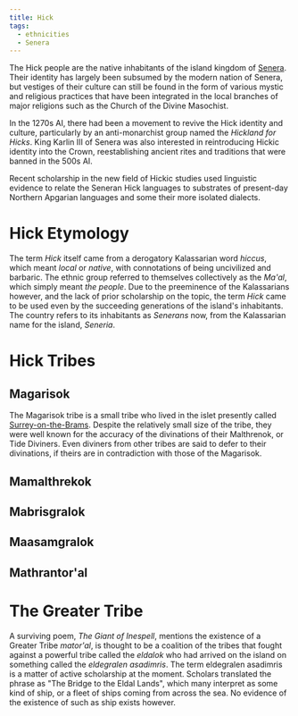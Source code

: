 ```yaml
---
title: Hick
tags:
  - ethnicities
  - Senera
---
```


The Hick people are the native inhabitants of the island kingdom of
[Senera](/world/locations/senera/). Their identity has largely been subsumed by
the modern nation of Senera, but vestiges of their culture can still be found in
the form of various mystic and religious practices that have been integrated in
the local branches of major religions such as the Church of the Divine
Masochist.

In the 1270s AI, there had been a movement to revive the Hick identity and
culture, particularly by an anti-monarchist group named the *Hickland for
Hicks*. King Karlin III of Senera was also interested in reintroducing Hickic
identity into the Crown, reestablishing ancient rites and traditions that were
banned in the 500s AI.

Recent scholarship in the new field of Hickic studies used linguistic evidence
to relate the Seneran Hick languages to substrates of present-day Northern
Apgarian languages and some their more isolated dialects.

# Hick Etymology

The term *Hick* itself came from a derogatory Kalassarian word *hiccus*, which
meant *local* or *native*, with connotations of being uncivilized and barbaric.
The ethnic group referred to themselves collectively as the *Ma'al*, which
simply meant *the people*. Due to the preeminence of the Kalassarians however,
and the lack of prior scholarship on the topic, the term *Hick* came to be used
even by the succeeding generations of the island's inhabitants. The country
refers to its inhabitants as *Senerans* now, from the Kalassarian name for the
island, *Seneria*.

# Hick Tribes

## Magarisok

The Magarisok tribe is a small tribe who lived in the islet presently called
[Surrey-on-the-Brams](/world/locations/surrey-on-the-brams/). Despite the
relatively small size of the tribe, they were well known for the accuracy of the
divinations of their Malthrenok, or Tide Diviners. Even diviners from other
tribes are said to defer to their divinations, if theirs are in contradiction
with those of the Magarisok.

## Mamalthrekok

## Mabrisgralok

## Maasamgralok

## Mathrantor'al

# The Greater Tribe

A surviving poem, *The Giant of Inespell*, mentions the existence of a Greater
Tribe *mator'al*, is thought to be a coalition of the tribes that fought against
a powerful tribe called the *eldalok* who had arrived on the island on something
called the *eldegralen asadimris*. The term eldegralen asadimris is a matter of
active scholarship at the moment. Scholars translated the phrase as "The Bridge
to the Eldal Lands", which many interpret as some kind of ship, or a fleet of
ships coming from across the sea. No evidence of the existence of such as ship
exists however.
